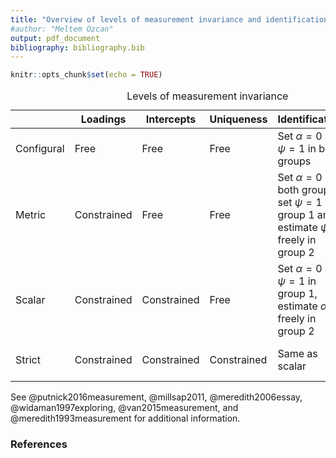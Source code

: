 ```yaml
---
title: "Overview of levels of measurement invariance and identification"
#author: "Meltem Ozcan"
output: pdf_document
bibliography: bibliography.bib
---
```


```r
knitr::opts_chunk$set(echo = TRUE)
```
::: {#tbl-MI apa-note="Levels of MI" tbl-colwidths="[25, 25, 30, 30, 40]"}
| |Loadings | Intercepts | Uniqueness | Identification | Notes |
|-----|-----|------|-----|------|-----|
| Configural | Free | Free | Free | Set $\alpha = 0$ and $\psi = 1$ in both groups | | 
| Metric | Constrained | Free | Free | Set $\alpha = 0$ in both groups, set $\psi = 1$ in group 1 and estimate $\psi$ freely in group 2 | | 
| Scalar | Constrained | Constrained | Free |Set $\alpha = 0$ and $\psi = 1$ in group 1, estimate $\alpha$, $\psi$ freely in group 2 | Free the intercepts where loadings were freed| 
| Strict | Constrained | Constrained | Constrained | Same as scalar | Any or all $\theta$ can be freed| 

: Levels of measurement invariance
:::

See @putnick2016measurement, @millsap2011, @meredith2006essay, @widaman1997exploring, @van2015measurement, and @meredith1993measurement for additional information.

\newpage
### References
